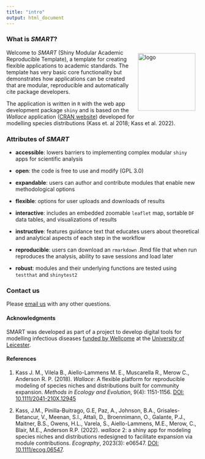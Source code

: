 ```yaml
---
title: "intro"
output: html_document
---
```


### **What is *SMART*?**  

<img src="logo.png" alt="logo" style="width: 150px; float:right; padding:10px;"/>

Welcome to *SMART* (Shiny Modular Academic Reproducible Template), a template for creating flexible applications to academic standards. The template has very basic core functionality but demonstrates how applications can be created that are modular, reproducible and automatically cite package developers.

The application is written in `R` with the web app development package `shiny` and is based on the *Wallace* application (<a href="https://CRAN.R-project.org/package=wallace" target="_blank">CRAN</a>,<a href="https://wallaceecomod.github.io/" target="_blank">website</a>) developed for modelling species distributions (Kass et. al 2018; Kass et al. 2022).

### **Attributes of _SMART_**

* **accessible**: lowers barriers to implementing complex modular `shiny` apps for scientific analysis

* **open**: the code is free to use and modify (GPL 3.0)

* **expandable**: users can author and contribute modules that enable new methodological options

* **flexible**: options for user uploads and downloads of results

* **interactive**: includes an embedded zoomable `leaflet` map, sortable `DF` data tables, and visualizations of results

* **instructive**: features guidance text that educates users about theoretical and analytical aspects of each step in the workflow

* **reproducible**: users can download an `rmarkdown` .Rmd file that when run reproduces the analysis, ability to save sessions and load later

* **robust**: modules and their underlying functions are tested using `testthat` and `shinytest2`

### **Contact us**

Please <a href="mailto:simon.smart@cantab.net" target="_blank">email us</a> with any other questions.

#### **Acknowledgments**
SMART was developed as part of a project to develop digital tools for modelling infectious diseases <a href=https://wellcome.org/news/digital-tools-climate-sensitive-infectious-disease target="_blank"> funded by Wellcome</a> at the [University of Leicester](https://le.ac.uk/).

#### **References**

1. Kass J. M., Vilela B., Aiello-Lammens M. E., Muscarella R., Merow C., Anderson R. P. (2018). *Wallace*: A flexible platform for reproducible modeling of species niches and distributions built for community expansion. *Methods in Ecology and Evolution*, 9(4): 1151-1156. <a href="https://doi.org/10.1111/2041-210X.12945" target="_blank">DOI: 10.1111/2041-210X.12945</a>

2. Kass, J.M., Pinilla-Buitrago, G.E, Paz, A., Johnson, B.A., Grisales-Betancur, V.,  Meenan, S.I., Attali, D., Broennimann, O., Galante, P.J., Maitner, B.S., Owens, H.L., Varela, S., Aiello-Lammens, M.E., Merow, C., Blair, M.E., Anderson R.P. (2022). *wallace* 2: a shiny app for modeling species niches and distributions redesigned to facilitate expansion via module contributions. *Ecography*, 2023(3): e06547. <a href="https://doi.org/10.1111/ecog.06547" target="_blank">DOI: 10.1111/ecog.06547</a>.  
